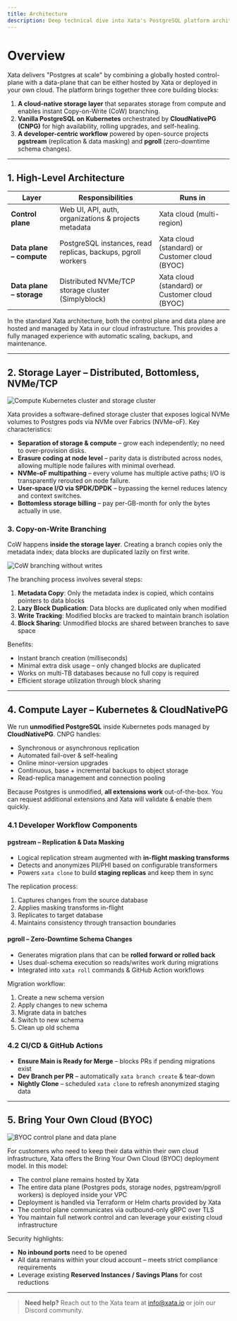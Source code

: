 ```yaml
---
title: Architecture
description: Deep technical dive into Xata's PostgreSQL platform architecture
---
```


# Overview

Xata delivers "Postgres at scale" by combining a globally hosted control-plane with a data-plane that can be either hosted by Xata or deployed in your own cloud. The platform brings together three core building blocks:

1. **A cloud-native storage layer** that separates storage from compute and enables instant Copy-on-Write (CoW) branching.
2. **Vanilla PostgreSQL on Kubernetes** orchestrated by **CloudNativePG (CNPG)** for high availability, rolling upgrades, and self-healing.
3. **A developer-centric workflow** powered by open-source projects **pgstream** (replication & data masking) and **pgroll** (zero-downtime schema changes).

---

## 1. High-Level Architecture

| Layer | Responsibilities | Runs in |
| --- | --- | --- |
| **Control plane** | Web UI, API, auth, organizations & projects metadata | Xata cloud (multi-region) |
| **Data plane – compute** | PostgreSQL instances, read replicas, backups, pgroll workers | Xata cloud (standard) or Customer cloud (BYOC) |
| **Data plane – storage** | Distributed NVMe/TCP storage cluster (Simplyblock) | Xata cloud (standard) or Customer cloud (BYOC) |

In the standard Xata architecture, both the control plane and data plane are hosted and managed by Xata in our cloud infrastructure. This provides a fully managed experience with automatic scaling, backups, and maintenance.

---

## 2. Storage Layer – Distributed, Bottomless, NVMe/TCP

![Compute Kubernetes cluster and storage cluster](/assets/images/k8s-and-storage.png)

Xata provides a software-defined storage cluster that exposes logical NVMe volumes to Postgres pods via NVMe over Fabrics (NVMe-oF). Key characteristics:

* **Separation of storage & compute** – grow each independently; no need to over-provision disks.
* **Erasure coding at node level** – parity data is distributed across nodes, allowing multiple node failures with minimal overhead.
* **NVMe-oF multipathing** – every volume has multiple active paths; I/O is transparently rerouted on node failure.
* **User-space I/O via SPDK/DPDK** – bypassing the kernel reduces latency and context switches.
* **Bottomless storage billing** – pay per-GB-month for only the bytes actually in use.

### 3. Copy-on-Write Branching

CoW happens **inside the storage layer**. Creating a branch copies only the metadata index; data blocks are duplicated lazily on first write.

![CoW branching without writes](/assets/images/copy-on-write-diagram-2.png)

The branching process involves several steps:

1. **Metadata Copy**: Only the metadata index is copied, which contains pointers to data blocks
2. **Lazy Block Duplication**: Data blocks are duplicated only when modified
3. **Write Tracking**: Modified blocks are tracked to maintain branch isolation
4. **Block Sharing**: Unmodified blocks are shared between branches to save space

Benefits:

* Instant branch creation (milliseconds)
* Minimal extra disk usage – only changed blocks are duplicated
* Works on multi-TB databases because no full copy is required
* Efficient storage utilization through block sharing

---

## 4. Compute Layer – Kubernetes & CloudNativePG

We run **unmodified PostgreSQL** inside Kubernetes pods managed by **CloudNativePG**. CNPG handles:

* Synchronous or asynchronous replication
* Automated fail-over & self-healing
* Online minor-version upgrades
* Continuous, base + incremental backups to object storage
* Read-replica management and connection pooling

Because Postgres is unmodified, **all extensions work** out-of-the-box. You can request additional extensions and Xata will validate & enable them quickly.

### 4.1 Developer Workflow Components

#### pgstream – Replication & Data Masking

* Logical replication stream augmented with **in-flight masking transforms**
* Detects and anonymizes PII/PHI based on configurable transformers
* Powers `xata clone` to build **staging replicas** and keep them in sync

The replication process:
1. Captures changes from the source database
2. Applies masking transforms in-flight
3. Replicates to target database
4. Maintains consistency through transaction boundaries

#### pgroll – Zero-Downtime Schema Changes

* Generates migration plans that can be **rolled forward or rolled back**
* Uses dual-schema execution so reads/writes work during migrations
* Integrated into `xata roll` commands & GitHub Action workflows

Migration workflow:
1. Create a new schema version
2. Apply changes to new schema
3. Migrate data in batches
4. Switch to new schema
5. Clean up old schema

### 4.2 CI/CD & GitHub Actions

* **Ensure Main is Ready for Merge** – blocks PRs if pending migrations exist
* **Dev Branch per PR** – automatically `xata branch create` & tear-down
* **Nightly Clone** – scheduled `xata clone` to refresh anonymized staging data

---

## 5. Bring Your Own Cloud (BYOC)

![BYOC control plane and data plane](/assets/images/byoc-architecture.png)

For customers who need to keep their data within their own cloud infrastructure, Xata offers the Bring Your Own Cloud (BYOC) deployment model. In this model:

* The control plane remains hosted by Xata
* The entire data plane (Postgres pods, storage nodes, pgstream/pgroll workers) is deployed inside your VPC
* Deployment is handled via Terraform or Helm charts provided by Xata
* The control plane communicates via outbound-only gRPC over TLS
* You maintain full network control and can leverage your existing cloud infrastructure

Security highlights:

* **No inbound ports** need to be opened
* All data remains within your cloud account – meets strict compliance requirements
* Leverage existing **Reserved Instances / Savings Plans** for cost reductions

---

> **Need help?** Reach out to the Xata team at [info@xata.io](mailto:info@xata.io) or join our Discord community.
